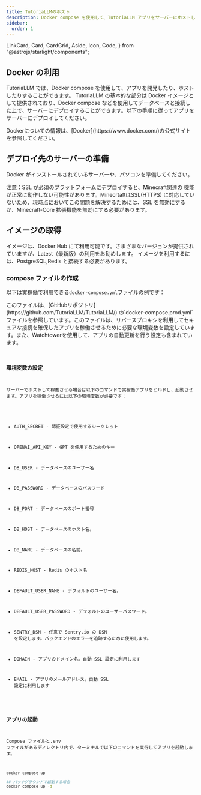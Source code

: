 ```yaml
---
title: TutoriaLLMのホスト
description: Docker compose を使用して、TutoriaLLM アプリをサーバーにホストしてみましょう。
sidebar:
  order: 1
---
```


  LinkCard,
  Card,
  CardGrid,
  Aside,
  Icon,
  Code,
} from "@astrojs/starlight/components";

## Docker の利用

TutoriaLLM では、Docker compose を使用して、アプリを開発したり、ホストしたりすることができます。
TutoriaLLM の基本的な部分は Docker イメージとして提供されており、Docker compose などを使用してデータベースと接続した上で、サーバーにデプロイすることができます。以下の手順に従ってアプリをサーバーにデプロイしてください。

<Aside type="note" title="Dockerについて">
  Dockerについての情報は、[Docker](https://www.docker.com/)の公式サイトを参照してください。
</Aside>

## デプロイ先のサーバーの準備

Docker がインストールされているサーバーや、パソコンを準備してください。

<Aside type="caution" title="注意！">
  注意：SSL が必須のプラットフォームにデプロイすると、Minecraft関連の
  機能が正常に動作しない可能性があります。MinecrtaftはSSL(HTTPS)
  に対応していないため、現時点においてこの問題を解決するためには、SSL
  を無効にするか、Minecraft-Core 拡張機能を無効にする必要があります。
</Aside>

## イメージの取得

イメージは、Docker Hub にて利用可能です。さまざまなバージョンが提供されていますが、Latest（最新版）の利用をお勧めします。
イメージを利用するには、PostgreSQL,Redis と接続する必要があります。

<LinkCard
  title="Docker Hub - TutoriaLLM"
  link="https://hub.docker.com/repository/docker/soumame/tutoriallm/general"
/>

### compose ファイルの作成


以下は実稼働で利用できる`docker-compose.yml`ファイルの例です：

<Aside type="note" title="ノート">
  このファイルは、[GitHubリポジトリ](https://github.com/TutoriaLLM/TutoriaLLM/)
  の`docker-compose.prod.yml`ファイルを参照しています。このファイルは、リバースプロキシを利用してセキュアな接続を確保したアプリを稼働させるために必要な環境変数を設定しています。また、Watchtowerを使用して、アプリの自動更新を行う設定も含まれています。
</Aside>

<Code code={composeProdExample} lang="yaml" title="./docker-compose.yml" />

### 環境変数の設定

サーバーでホストして稼働させる場合は以下のコマンドで実稼働アプリをビルドし、起動させます。アプリを稼働させるには以下の環境変数が必要です：

- AUTH_SECRET - 認証設定で使用するシークレット
- OPENAI_API_KEY - GPT を使用するためのキー

- DB_USER - データベースのユーザー名
- DB_PASSWORD - データベースのパスワード
- DB_PORT - データベースのポート番号
- DB_HOST - データベースのホスト名。
- DB_NAME - データベースの名前。

- REDIS_HOST - Redis のホスト名

- DEFAULT_USER_NAME - デフォルトのユーザー名。
- DEFAULT_USER_PASSWORD - デフォルトのユーザーパスワード。

- SENTRY_DSN - 任意で Sentry.io の DSN を設定します。バックエンドのエラーを追跡するために使用します。

- DOMAIN - アプリのドメイン名。自動 SSL 設定に利用します
- EMAIL - アプリのメールアドレス。自動 SSL 設定に利用します

### アプリの起動

Compose ファイルと.env ファイルがあるディレクトリ内で、ターミナルで以下のコマンドを実行してアプリを起動します。

```sh
docker compose up

## バックグラウンドで起動する場合
docker compose up -d

```
